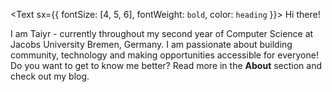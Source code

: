<Text sx={{ fontSize: [4, 5, 6], fontWeight: `bold`, color: `heading` }}>
  Hi there!
</Text>

I am Taiyr - currently throughout my second year of Computer Science at Jacobs University Bremen, Germany.  I am passionate about building community, technology and making opportunities accessible for everyone! Do you want to get to know me better? Read more in the **About** section and check out my blog.